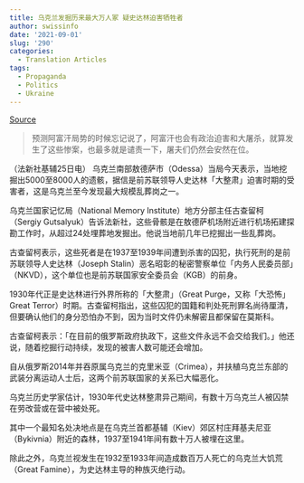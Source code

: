 ```yaml
---
title: 乌克兰发掘历来最大万人冢 疑史达林迫害牺牲者
author: swissinfo
date: '2021-09-01'
slug: '290'
categories:
  - Translation Articles
tags:
  - Propaganda
  - Politics
  - Ukraine
---
```


[Source](https://www.swissinfo.ch/chi/%E4%B9%8C%E5%85%8B%E5%85%B0%E5%8F%91%E6%8E%98%E5%8E%86%E6%9D%A5%E6%9C%80%E5%A4%A7%E4%B8%87%E4%BA%BA%E5%86%A2-%E7%96%91%E5%8F%B2%E8%BE%BE%E6%9E%97%E8%BF%AB%E5%AE%B3%E7%89%BA%E7%89%B2%E8%80%85/46897908)

>预测阿富汗局势的时候忘记说了，阿富汗也会有政治迫害和大屠杀，就算发生了这些惨案，也最多就是谴责一下，屠夫们仍然会安然在位。


（法新社基辅25日电） 乌克兰南部敖德萨市（Odessa）当局今天表示，当地挖掘出5000至8000人的遗骸，据信是前苏联领导人史达林「大整肃」迫害时期的受害者，这是乌克兰至今发现最大规模乱葬岗之一。

乌克兰国家记忆局（National Memory Institute）地方分部主任古查留柯（Sergiy Gutsalyuk）告诉法新社，这些骨骸是在敖德萨机场附近进行机场拓建探勘工作时，从超过24处埋葬地发掘出。他说当地前几年已挖掘出一些乱葬岗。

古查留柯表示，这些死者是在1937至1939年间遭到杀害的囚犯，执行死刑的是前苏联领导人史达林（Joseph Stalin）恶名昭彰的秘密警察单位「内务人民委员部」（NKVD），这个单位也是前苏联国家安全委员会（KGB）的前身。


1930年代正是史达林进行外界所称的「大整肃」（Great Purge，又称「大恐怖」Great Terror）时期。古查留柯指出，这些囚犯的国籍和判处死刑罪名尚待厘清，但要确认他们的身分恐怕办不到，因为当时文件仍未解密且都保留在莫斯科。

古查留柯表示：「在目前的俄罗斯政府执政下，这些文件永远不会交给我们。」他还说，随着挖掘行动持续，发现的被害人数可能还会增加。

自从俄罗斯2014年并吞原属乌克兰的克里米亚（Crimea），并扶植乌克兰东部的武装分离运动人士后，这两个前苏联国家的关系已大幅恶化。

乌克兰历史学家估计，1930年代史达林整肃异己期间，有数十万乌克兰人被囚禁在劳改营或在营中被处死。

其中一个最知名处决地点是在乌克兰首都基辅（Kiev）郊区村庄拜基夫尼亚（Bykivnia）附近的森林，1937至1941年间有数十万人被埋在这里。

除此之外，乌克兰视发生在1932至1933年间造成数百万人死亡的乌克兰大饥荒（Great Famine），为史达林主导的种族灭绝行动。